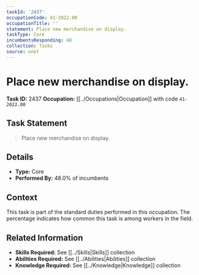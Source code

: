 ```yaml
---
taskId: '2437'
occupationCode: 41-2022.00
occupationTitle: ''
statement: Place new merchandise on display.
taskType: Core
incumbentsResponding: 48
collection: Tasks
source: onet
---
```

# Place new merchandise on display.

**Task ID:** 2437
**Occupation:** [[../Occupations|Occupation]] with code `41-2022.00`

## Task Statement

> Place new merchandise on display.

## Details

- **Type:** Core
- **Performed By:** 48.0% of incumbents

## Context

This task is part of the standard duties performed in this occupation. The percentage indicates how common this task is among workers in the field.

## Related Information

- **Skills Required:** See [[../Skills|Skills]] collection
- **Abilities Required:** See [[../Abilities|Abilities]] collection
- **Knowledge Required:** See [[../Knowledge|Knowledge]] collection
